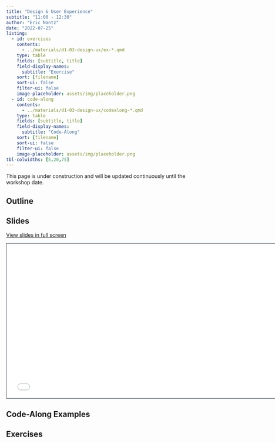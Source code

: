 ```yaml
---
title: "Design & User Experience"
subtitle: "11:00 - 12:30"
author: "Eric Nantz"
date: "2022-07-25"
listing:
  - id: exercises
    contents:
      - ../materials/d1-03-design-ux/ex-*.qmd
    type: table
    fields: [subtitle, title]
    field-display-names: 
      subtitle: "Exercise"
    sort: [filename]
    sort-ui: false
    filter-ui: false
    image-placeholder: assets/img/placeholder.png
  - id: code-along
    contents:
      - ../materials/d1-03-design-ux/codealong-*.qmd
    type: table
    fields: [subtitle, title]
    field-display-names: 
      subtitle: "Code-Along"
    sort: [filename]
    sort-ui: false
    filter-ui: false
    image-placeholder: assets/img/placeholder.png
tbl-colwidths: [5,20,75]
---
```


::: callout-warning
This page is under construction and will be updated continuously until the workshop date.
:::

## Outline

## Slides

[View slides in full screen](../materials/d1-03-design-ux/index.html)

```{=html}
<iframe class="slide-deck" src="../materials/d1-03-design-ux/" height="420" width="747" style="border: 1px solid #2e3846;"></iframe>
```

## Code-Along Examples

::: {#code-along}
:::

## Exercises

::: {#exercises}
:::
